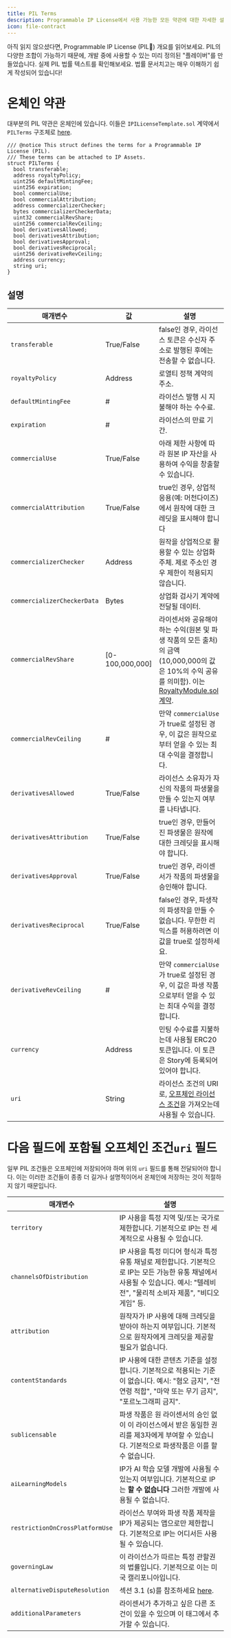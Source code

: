 ```yaml
---
title: PIL Terms
description: Programmable IP License에서 사용 가능한 모든 약관에 대한 자세한 설명
icon: file-contract
---
```


<CardGroup cols={3}>
  <Card title="Read the Overview" href="/concepts/programmable-ip-license/overview" icon="pills" color="yellow">
    아직 읽지 않으셨다면, Programmable IP License (PIL💊) 개요를 읽어보세요.
  </Card>

  <Card title="Preset PIL Terms" href="/concepts/programmable-ip-license/pil-flavors" icon="thumbs-up" color="#51af51">
    PIL의 다양한 조합이 가능하기 때문에, 개발 중에 사용할 수 있는 미리 정의된 "플레이버"를 만들었습니다.
  </Card>

  <Card title="PIL Legal Text" href="https://github.com/piplabs/pil-document/blob/main/Story%20Foundation%20-%20Programmable%20IP%20License%20(1.31.25).pdf" icon="scroll" color="#ccb092">
    실제 PIL 법률 텍스트를 확인해보세요. 법률 문서치고는 매우 이해하기 쉽게 작성되어 있습니다!
  </Card>
</CardGroup>

# 온체인 약관

대부분의 PIL 약관은 온체인에 있습니다. 이들은 `IPILicenseTemplate.sol` 계약에서 `PILTerms` 구조체로 [here](https://github.com/storyprotocol/protocol-core-v1/blob/main/contracts/interfaces/modules/licensing/IPILicenseTemplate.sol).

```solidity IPILicenseTemplate.sol
/// @notice This struct defines the terms for a Programmable IP License (PIL).
/// These terms can be attached to IP Assets.
struct PILTerms {
  bool transferable;
  address royaltyPolicy;
  uint256 defaultMintingFee;
  uint256 expiration;
  bool commercialUse;
  bool commercialAttribution;
  address commercializerChecker;
  bytes commercializerCheckerData;
  uint32 commercialRevShare;
  uint256 commercialRevCeiling;
  bool derivativesAllowed;
  bool derivativesAttribution;
  bool derivativesApproval;
  bool derivativesReciprocal;
  uint256 derivativeRevCeiling;
  address currency;
  string uri;
}
```

## 설명

| 매개변수                        | 값                | 설명                                                                                                                                                                                                                                                   |
| --------------------------- | ---------------- | ---------------------------------------------------------------------------------------------------------------------------------------------------------------------------------------------------------------------------------------------------- |
| `transferable`              | True/False       | false인 경우, 라이선스 토큰은 수신자 주소로 발행된 후에는 전송할 수 없습니다.                                                                                                                                                                                                      |
| `royaltyPolicy`             | Address          | 로열티 정책 계약의 주소.                                                                                                                                                                                                                                       |
| `defaultMintingFee`         | #                | 라이선스 발행 시 지불해야 하는 수수료.                                                                                                                                                                                                                               |
| `expiration`                | #                | 라이선스의 만료 기간.                                                                                                                                                                                                                                         |
| `commercialUse`             | True/False       | 아래 제한 사항에 따라 원본 IP 자산을 사용하여 수익을 창출할 수 있습니다.                                                                                                                                                                                                          |
| `commercialAttribution`     | True/False       | true인 경우, 상업적 응용(예: 머천다이즈)에서 원작에 대한 크레딧을 표시해야 합니다                                                                                                                                                                                                    |
| `commercializerChecker`     | Address          | 원작을 상업적으로 활용할 수 있는 상업화 주체. 제로 주소인 경우 제한이 적용되지 않습니다.                                                                                                                                                                                                  |
| `commercializerCheckerData` | Bytes            | 상업화 검사기 계약에 전달될 데이터.                                                                                                                                                                                                                                 |
| `commercialRevShare`        | \[0-100,000,000] | 라이센서와 공유해야 하는 수익(원본 및 파생 작품의 모든 출처)의 금액(10,000,000의 값은 10%의 수익 공유를 의미함). 이는 [RoyaltyModule.sol 계약](https://github.com/storyprotocol/protocol-core-v1/blob/e339f0671c9172a6699537285e32aa45d4c1b57b/contracts/modules/royalty/RoyaltyModule.sol#L50). |
| `commercialRevCeiling`      | #                | 만약 `commercialUse`가 true로 설정된 경우, 이 값은 원작으로부터 얻을 수 있는 최대 수익을 결정합니다.                                                                                                                                                                                  |
| `derivativesAllowed`        | True/False       | 라이선스 소유자가 자신의 작품의 파생물을 만들 수 있는지 여부를 나타냅니다.                                                                                                                                                                                                           |
| `derivativesAttribution`    | True/False       | true인 경우, 만들어진 파생물은 원작에 대한 크레딧을 표시해야 합니다.                                                                                                                                                                                                            |
| `derivativesApproval`       | True/False       | true인 경우, 라이센서가 작품의 파생물을 승인해야 합니다.                                                                                                                                                                                                                   |
| `derivativesReciprocal`     | True/False       | false인 경우, 파생작의 파생작을 만들 수 없습니다. 무한한 리믹스를 허용하려면 이 값을 true로 설정하세요.                                                                                                                                                                                     |
| `derivativeRevCeiling`      | #                | 만약 `commercialUse`가 true로 설정된 경우, 이 값은 파생 작품으로부터 얻을 수 있는 최대 수익을 결정합니다.                                                                                                                                                                               |
| `currency`                  | Address          | 민팅 수수료를 지불하는데 사용될 ERC20 토큰입니다. 이 토큰은 Story에 등록되어 있어야 합니다.                                                                                                                                                                                            |
| `uri`                       | String           | 라이선스 조건의 URI로, [오프체인 라이선스 조건](/concepts/programmable-ip-license/pil-terms#off-chain-terms-to-be-included-in-uri-field)을 가져오는데 사용될 수 있습니다.                                                                                                            |

# 다음 필드에 포함될 오프체인 조건`uri` 필드

일부 PIL 조건들은 오프체인에 저장되어야 하며 위의 `uri` 필드를 통해 전달되어야 합니다. 이는 이러한 조건들이 종종 더 길거나 설명적이어서 온체인에 저장하는 것이 적절하지 않기 때문입니다.

| 매개변수                            | 설명                                                                                                                                                  |
| ------------------------------- | --------------------------------------------------------------------------------------------------------------------------------------------------- |
| `territory`                     | IP 사용을 특정 지역 및/또는 국가로 제한합니다. 기본적으로 IP는 전 세계적으로 사용될 수 있습니다.                                                                                          |
| `channelsOfDistribution`        | IP 사용을 특정 미디어 형식과 특정 유통 채널로 제한합니다. 기본적으로 IP는 모든 가능한 유통 채널에서 사용될 수 있습니다. 예시: "텔레비전", "물리적 소비자 제품", "비디오 게임" 등.                                       |
| `attribution`                   | 원작자가 IP 사용에 대해 크레딧을 받아야 하는지 여부입니다. 기본적으로 원작자에게 크레딧을 제공할 필요가 없습니다.                                                                                   |
| `contentStandards`              | IP 사용에 대한 콘텐츠 기준을 설정합니다. 기본적으로 적용되는 기준이 없습니다. 예시: "혐오 금지", "전연령 적합", "마약 또는 무기 금지", "포르노그래피 금지".                                                    |
| `sublicensable`                 | 파생 작품은 원 라이센서의 승인 없이 이 라이선스에서 받은 동일한 권리를 제3자에게 부여할 수 있습니다. 기본적으로 파생작품은 이를 할 수 없습니다.                                                                 |
| `aiLearningModels`              | IP가 AI 학습 모델 개발에 사용될 수 있는지 여부입니다. 기본적으로 IP는 **할 수 없습니다** 그러한 개발에 사용될 수 없습니다.                                                                        |
| `restrictionOnCrossPlatformUse` | 라이선스 부여와 파생 작품 제작을 IP가 제공되는 앱으로만 제한합니다. 기본적으로 IP는 어디서든 사용될 수 있습니다.                                                                                  |
| `governingLaw`                  | 이 라이선스가 따르는 특정 관할권의 법률입니다. 기본적으로 이는 미국 캘리포니아입니다.                                                                                                    |
| `alternativeDisputeResolution`  | 섹션 3.1 (s)를 참조하세요 [here](https://github.com/piplabs/pil-document/blob/main/Story%20Foundation%20-%20Programmable%20IP%20License%20\(1.31.25\).pdf). |
| `additionalParameters`          | 라이센서가 추가하고 싶은 다른 조건이 있을 수 있으며 이 태그에서 추가할 수 있습니다.                                                                                                    |
